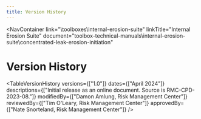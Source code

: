 ```yaml
---
title: Version History
---
```



<NavContainer 
  link="\toolboxes\internal-erosion-suite"
  linkTitle="Internal Erosion Suite"
  document="toolbox-technical-manuals\internal-erosion-suite\concentrated-leak-erosion-initiation"
></NavContainer>

# Version History

<TableVersionHistory 
    versions={["1.0"]}
    dates={["April 2024"]}
    descriptions={["Initial release as an online document. Source is RMC-CPD-2023-08."]}
    modifiedBy={["Damon Amlung, Risk Management Center"]}
    reviewedBy={["Tim O'Leary, Risk Management Center"]}
    approvedBy={["Nate Snorteland, Risk Management Center"]} 
/>
